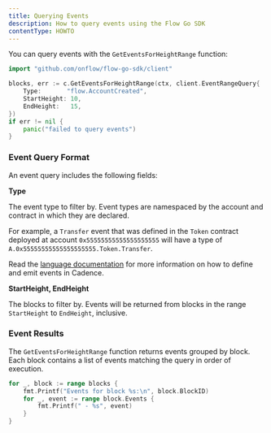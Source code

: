 ```yaml
---
title: Querying Events
description: How to query events using the Flow Go SDK
contentType: HOWTO
---
```


You can query events with the `GetEventsForHeightRange` function:

```go
import "github.com/onflow/flow-go-sdk/client"

blocks, err := c.GetEventsForHeightRange(ctx, client.EventRangeQuery{
    Type:       "flow.AccountCreated",
    StartHeight: 10,
    EndHeight:   15,
})
if err != nil {
    panic("failed to query events")
}
```

### Event Query Format

An event query includes the following fields:

**Type**

The event type to filter by. Event types are namespaced by the account and contract in which they are declared.

For example, a `Transfer` event that was defined in the `Token` contract deployed at account `0x55555555555555555555` will have a type of `A.0x55555555555555555555.Token.Transfer`.

Read the [language documentation](https://docs.onflow.org/cadence/language/events/) for more information on how to define and emit events in Cadence.

**StartHeight, EndHeight**

The blocks to filter by. Events will be returned from blocks in the range `StartHeight` to `EndHeight`, inclusive.

### Event Results

The `GetEventsForHeightRange` function returns events grouped by block. Each block contains a list of events matching the query in order of execution.

```go
for _, block := range blocks {
    fmt.Printf("Events for block %s:\n", block.BlockID)
    for _, event := range block.Events {
        fmt.Printf(" - %s", event)
    }
}
```

<!--
### Decoding an Event

TODO: example for event decoding
-->
